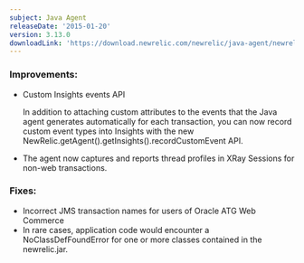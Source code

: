 ```yaml
---
subject: Java Agent
releaseDate: '2015-01-20'
version: 3.13.0
downloadLink: 'https://download.newrelic.com/newrelic/java-agent/newrelic-agent/3.13.0/'
---
```


### Improvements:

* Custom Insights events API

  In addition to attaching custom attributes to the events that the Java agent generates automatically for each transaction, you can now record custom event types into Insights with the new NewRelic.getAgent().getInsights().recordCustomEvent API.
* The agent now captures and reports thread profiles in XRay Sessions for non-web transactions.

### Fixes:

* Incorrect JMS transaction names for users of Oracle ATG Web Commerce
* In rare cases, application code would encounter a NoClassDefFoundError for one or more classes contained in the newrelic.jar.

